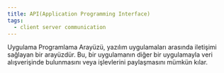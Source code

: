 ```yaml
---
title: API(Application Programming Interface)
tags:
  - client server communication
---
```


Uygulama Programlama Arayüzü, yazılım uygulamaları arasında iletişimi sağlayan bir arayüzdür. Bu, bir uygulamanın diğer bir uygulamayla veri alışverişinde bulunmasını veya işlevlerini paylaşmasını mümkün kılar.